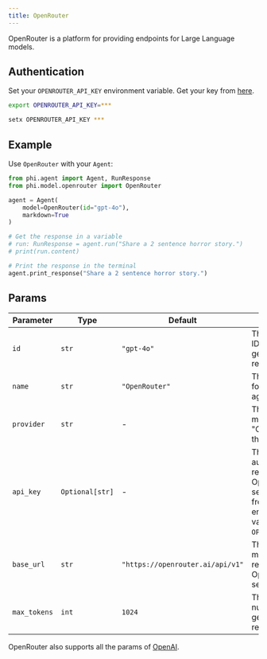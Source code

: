 ```yaml
---
title: OpenRouter
---
```


OpenRouter is a platform for providing endpoints for Large Language models.

## Authentication

Set your `OPENROUTER_API_KEY` environment variable. Get your key from [here](https://openrouter.ai/settings/keys).

<CodeGroup>

```bash Mac
export OPENROUTER_API_KEY=***
```

```bash Windows
setx OPENROUTER_API_KEY ***
```

</CodeGroup>

## Example

Use `OpenRouter` with your `Agent`:

<CodeGroup>

```python agent.py
from phi.agent import Agent, RunResponse
from phi.model.openrouter import OpenRouter

agent = Agent(
    model=OpenRouter(id="gpt-4o"),
    markdown=True
)

# Get the response in a variable
# run: RunResponse = agent.run("Share a 2 sentence horror story.")
# print(run.content)

# Print the response in the terminal
agent.print_response("Share a 2 sentence horror story.")

```

</CodeGroup>

## Params

| Parameter | Type | Default | Description |
|-----------|------|---------|-------------|
| `id` | `str` | `"gpt-4o"` | The specific model ID used for generating responses. |
| `name` | `str` | `"OpenRouter"` | The name identifier for the OpenRouter agent. |
| `provider` | `str` | - | The provider of the model, combining "OpenRouter" with the model ID. |
| `api_key` | `Optional[str]` | - | The API key for authenticating requests to the OpenRouter service. Retrieved from the environment variable `OPENROUTER_API_KEY`. |
| `base_url` | `str` | `"https://openrouter.ai/api/v1"` | The base URL for making API requests to the OpenRouter service. |
| `max_tokens` | `int` | `1024` | The maximum number of tokens to generate in the response. |

OpenRouter also supports all the params of [OpenAI](/models/openai).